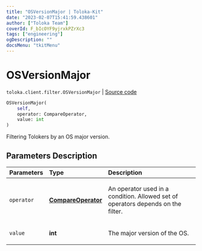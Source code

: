 ```yaml
---
title: "OSVersionMajor | Toloka-Kit"
date: "2023-02-07T15:41:59.438601"
author: ["Toloka Team"]
coverId: F_bIcOYF9yjrxkPZrXc3
tags: ["engineering"]
ogDescription: ""
docsMenu: "tkitMenu"
---
```


# OSVersionMajor
`toloka.client.filter.OSVersionMajor` | [Source code](https://github.com/Toloka/toloka-kit/blob/v1.1.3/src/client/filter.py#L600)

```python
OSVersionMajor(
    self,
    operator: CompareOperator,
    value: int
)
```

Filtering Tolokers by an OS major version.

## Parameters Description

| Parameters | Type | Description |
| :----------| :----| :-----------|
`operator`|**[CompareOperator](/docs-new/toloka-kit/reference/toloka.client.primitives.operators.CompareOperator)**|<p>An operator used in a condition. Allowed set of operators depends on the filter.</p>
`value`|**int**|<p>The major version of the OS.</p>
